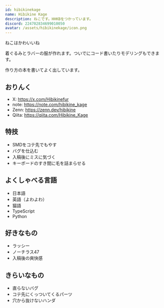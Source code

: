 ```yaml
---
id: hibikinekage
name: Hibikine Kage
description: ねこです。HHKBをつかっています。
discord: 224702834699010050
avatar: /assets/hibikinekage/icon.png
---
```


ねこはかわいいね

着ぐるみとラバーの服が作れます。ついでにコード書いたりモデリングもできます。

作り方の本を書いてよく出しています。

## おりんく

- X: https://x.com/Hibikinefur
- note: https://note.com/hibikine_kage
- Zenn: https://zenn.dev/hibikine
- Qiita: https://qiita.com/Hibikine_Kage

## 特技

 - SMDをコテ先でもやす
 - バグを仕込む
 - 入稿後にミスに気づく
 - キーボードのすき間に毛を詰まらせる

## よくしゃべる言語

 - 日本語
 - 英語（よわよわ）
 - 猫語
 - TypeScript
 - Python

## 好きなもの

 - ラッシー
 - ノーチラス47
 - 入稿後の爽快感

## きらいなもの

 - 直らないバグ
 - コテ先にくっついてくるパーツ
 - 穴から抜けないハンダ
